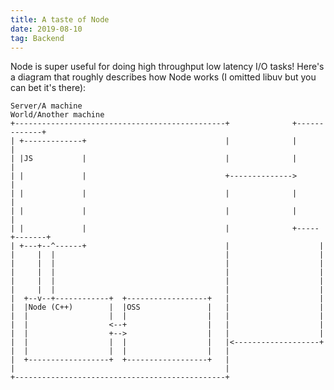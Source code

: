 ```yaml
---
title: A taste of Node
date: 2019-08-10
tag: Backend
---
```


Node is super useful for doing high throughput low latency I/O tasks! Here's a diagram
that roughly describes how Node works (I omitted libuv but you can bet it's there):

```
Server/A machine                                               World/Another machine
+-----------------------------------------------+              +-------------+
| +-------------+                               |              |             |
| |JS           |                               |              |             |
| |             |                               +-------------->             |
| |             |                               |              |             |
| |             |                               |              |             |
| |             |                               |              +-----+-------+
| +---+--^------+                               |                    |
|     |  |                                      |                    |
|     |  |                                      |                    |
|     |  |                                      |                    |
|     |  |                                      |                    |
|     |  |                                      |                    |
|  +--v--+------------+  +------------------+   |                    |
|  |Node (C++)        |  |OSS               |   |                    |
|  |                  |  |                  |   |                    |
|  |                  <--+                  |   |                    |
|  |                  +-->                  |   |                    |
|  |                  |  |                  |   |<-------------------+
|  |                  |  |                  |   |
|  +------------------+  +------------------+   |
|                                               |
+-----------------------------------------------+
```
